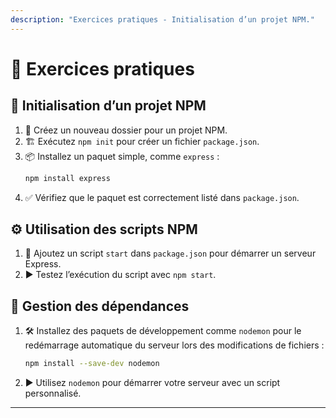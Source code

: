 ```yaml
---
description: "Exercices pratiques - Initialisation d’un projet NPM."
---
```

# 📝 Exercices pratiques

## 🚀 Initialisation d’un projet NPM
1. 📁 Créez un nouveau dossier pour un projet NPM.
2. 🏗️ Exécutez `npm init` pour créer un fichier `package.json`.
3. 📦 Installez un paquet simple, comme `express` :
   ```bash copy
   npm install express
   ```
4. ✅ Vérifiez que le paquet est correctement listé dans `package.json`.
## ⚙️ Utilisation des scripts NPM
1. 📝 Ajoutez un script `start` dans `package.json` pour démarrer un serveur Express.
2. ▶️ Testez l’exécution du script avec `npm start`.
## 🔄 Gestion des dépendances
1. 🛠️ Installez des paquets de développement comme `nodemon` pour le redémarrage automatique du serveur lors des modifications de fichiers :
   ```bash copy
   npm install --save-dev nodemon
   ```
2. ▶️ Utilisez `nodemon` pour démarrer votre serveur avec un script personnalisé.

---

